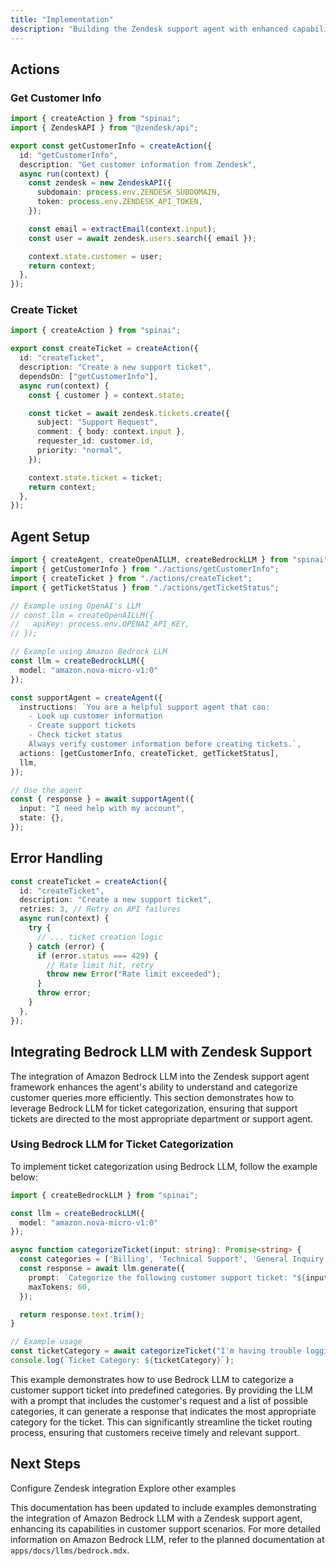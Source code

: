 ```yaml
---
title: "Implementation"
description: "Building the Zendesk support agent with enhanced capabilities using Amazon Bedrock LLM"
---
```


## Actions

### Get Customer Info

```typescript
import { createAction } from "spinai";
import { ZendeskAPI } from "@zendesk/api";

export const getCustomerInfo = createAction({
  id: "getCustomerInfo",
  description: "Get customer information from Zendesk",
  async run(context) {
    const zendesk = new ZendeskAPI({
      subdomain: process.env.ZENDESK_SUBDOMAIN,
      token: process.env.ZENDESK_API_TOKEN,
    });

    const email = extractEmail(context.input);
    const user = await zendesk.users.search({ email });

    context.state.customer = user;
    return context;
  },
});
```

### Create Ticket

```typescript
import { createAction } from "spinai";

export const createTicket = createAction({
  id: "createTicket",
  description: "Create a new support ticket",
  dependsOn: ["getCustomerInfo"],
  async run(context) {
    const { customer } = context.state;

    const ticket = await zendesk.tickets.create({
      subject: "Support Request",
      comment: { body: context.input },
      requester_id: customer.id,
      priority: "normal",
    });

    context.state.ticket = ticket;
    return context;
  },
});
```

## Agent Setup

```typescript
import { createAgent, createOpenAILLM, createBedrockLLM } from "spinai";
import { getCustomerInfo } from "./actions/getCustomerInfo";
import { createTicket } from "./actions/createTicket";
import { getTicketStatus } from "./actions/getTicketStatus";

// Example using OpenAI's LLM
// const llm = createOpenAILLM({
//   apiKey: process.env.OPENAI_API_KEY,
// });

// Example using Amazon Bedrock LLM
const llm = createBedrockLLM({
  model: "amazon.nova-micro-v1:0"
});

const supportAgent = createAgent({
  instructions: `You are a helpful support agent that can:
    - Look up customer information
    - Create support tickets
    - Check ticket status
    Always verify customer information before creating tickets.`,
  actions: [getCustomerInfo, createTicket, getTicketStatus],
  llm,
});

// Use the agent
const { response } = await supportAgent({
  input: "I need help with my account",
  state: {},
});
```

## Error Handling

```typescript
const createTicket = createAction({
  id: "createTicket",
  description: "Create a new support ticket",
  retries: 3, // Retry on API failures
  async run(context) {
    try {
      // ... ticket creation logic
    } catch (error) {
      if (error.status === 429) {
        // Rate limit hit, retry
        throw new Error("Rate limit exceeded");
      }
      throw error;
    }
  },
});
```

## Integrating Bedrock LLM with Zendesk Support

The integration of Amazon Bedrock LLM into the Zendesk support agent framework enhances the agent's ability to understand and categorize customer queries more efficiently. This section demonstrates how to leverage Bedrock LLM for ticket categorization, ensuring that support tickets are directed to the most appropriate department or support agent.

### Using Bedrock LLM for Ticket Categorization

To implement ticket categorization using Bedrock LLM, follow the example below:

```typescript
import { createBedrockLLM } from "spinai";

const llm = createBedrockLLM({
  model: "amazon.nova-micro-v1:0"
});

async function categorizeTicket(input: string): Promise<string> {
  const categories = ['Billing', 'Technical Support', 'General Inquiry'];
  const response = await llm.generate({
    prompt: `Categorize the following customer support ticket: "${input}"\nCategories: ${categories.join(', ')}\nCategory:`,
    maxTokens: 60,
  });

  return response.text.trim();
}

// Example usage
const ticketCategory = await categorizeTicket("I'm having trouble logging into my account.");
console.log(`Ticket Category: ${ticketCategory}`);
```

This example demonstrates how to use Bedrock LLM to categorize a customer support ticket into predefined categories. By providing the LLM with a prompt that includes the customer's request and a list of possible categories, it can generate a response that indicates the most appropriate category for the ticket. This can significantly streamline the ticket routing process, ensuring that customers receive timely and relevant support.

## Next Steps

<CardGroup>
  <Card
    title="Configuration"
    icon="gear"
    href="/examples/zendesk-support/configuration"
  >
    Configure Zendesk integration
  </Card>
  <Card title="More Examples" icon="lightbulb" href="/examples">
    Explore other examples
  </Card>
</CardGroup>

This documentation has been updated to include examples demonstrating the integration of Amazon Bedrock LLM with a Zendesk support agent, enhancing its capabilities in customer support scenarios. For more detailed information on Amazon Bedrock LLM, refer to the planned documentation at `apps/docs/llms/bedrock.mdx`.